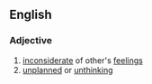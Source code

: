 ==English==

===Adjective===
{{en-adj}}

# [[inconsiderate]] of other's [[feeling]]s
# [[unplanned]] or [[unthinking]]